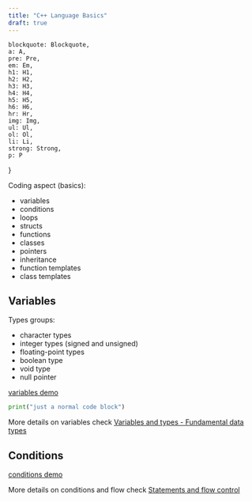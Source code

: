 ```yaml
---
title: "C++ Language Basics"
draft: true
---
```



    blockquote: Blockquote,
    a: A,
    pre: Pre,
    em: Em,
    h1: H1,
    h2: H2,
    h3: H3,
    h4: H4,
    h5: H5,
    h6: H6,
    hr: Hr,
    img: Img,
    ul: Ul,
    ol: Ol,
    li: Li,
    strong: Strong,
    p: P
}

Coding aspect (basics):
- variables
- conditions
- loops
- structs
- functions
- classes
- pointers
- inheritance
- function templates
- class templates

## Variables

Types groups:
- character types
- integer types (signed and unsigned)
- floating-point types
- boolean type
- void type
- null pointer

[variables demo](https://github.com/harleylara/cpp-intro/blob/master/002-basics/var.cpp)

<CodeBlock
    filename="var.cpp" 
    code="" 
    lang="cpp"
    remoteURL="https://raw.githubusercontent.com/harleylara/cpp-intro/master/002-basics/var.cpp"
/>

```python filename="normal.py"
print("just a normal code block")
```

More details on variables check [Variables and types - Fundamental data types](https://cplusplus.com/doc/tutorial/variables/#fundamental)

## Conditions

[conditions demo](https://github.com/harleylara/cpp-intro/blob/master/002-basics/conditions.cpp)

More details on conditions and flow check [Statements and flow control](https://cplusplus.com/doc/tutorial/control/)
